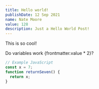 ```yaml
---
title: Hello world!
publishDate: 12 Sep 2021
name: Nate Moore
value: 128
description: Just a Hello World Post!
---
```



<Cool name={frontmatter.name} href="https://twitter.com/n_moore" client:load />

This is so cool!

Do variables work {frontmatter.value * 2}?

```javascript
// Example JavaScript
const x = 7;
function returnSeven() {
  return x;
}
```

